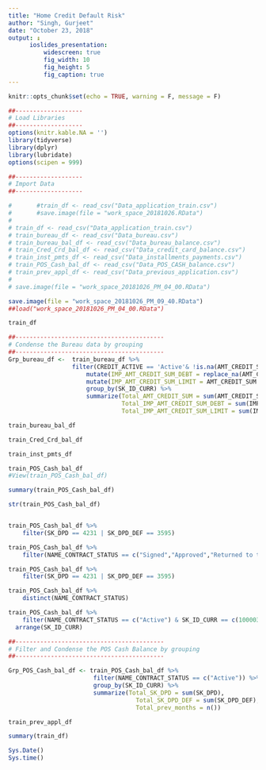```yaml
---
title: "Home Credit Default Risk"
author: "Singh, Gurjeet"
date: "October 23, 2018"
output: ↨
      ioslides_presentation:
          widescreen: true
          fig_width: 10
          fig_height: 5
          fig_caption: true
---
```


```r
knitr::opts_chunk$set(echo = TRUE, warning = F, message = F)

```


```r
##-------------------
# Load Libraries
##-------------------
options(knitr.kable.NA = '')
library(tidyverse)
library(dplyr)
library(lubridate)
options(scipen = 999)
```


```r
##-------------------
# Import Data
##-------------------

#       #train_df <- read_csv("Data_application_train.csv")
#       #save.image(file = "work_space_20181026.RData")
# 
# train_df <- read_csv("Data_application_train.csv")
# train_bureau_df <- read_csv("Data_bureau.csv")
# train_bureau_bal_df <- read_csv("Data_bureau_balance.csv")
# train_Cred_Crd_bal_df <- read_csv("Data_credit_card_balance.csv")
# train_inst_pmts_df <- read_csv("Data_installments_payments.csv")
# train_POS_Cash_bal_df <- read_csv("Data_POS_CASH_balance.csv")
# train_prev_appl_df <- read_csv("Data_previous_application.csv")
# 
# save.image(file = "work_space_20181026_PM_04_00.RData")


```

```r
save.image(file = "work_space_20181026_PM_09_40.RData")
##load("work_space_20181026_PM_04_00.RData")
```


```r
train_df
```

```r
##------------------------------------------
# Condense the Bureau data by grouping
##------------------------------------------
Grp_bureau_df <-  train_bureau_df %>% 
                  filter(CREDIT_ACTIVE == 'Active'& !is.na(AMT_CREDIT_SUM)) %>% 
                      mutate(IMP_AMT_CREDIT_SUM_DEBT = replace_na(AMT_CREDIT_SUM_DEBT,0)) %>% 
                      mutate(IMP_AMT_CREDIT_SUM_LIMIT = AMT_CREDIT_SUM - IMP_AMT_CREDIT_SUM_DEBT) %>% 
                      group_by(SK_ID_CURR) %>% 
                      summarize(Total_AMT_CREDIT_SUM = sum(AMT_CREDIT_SUM),
                                Total_IMP_AMT_CREDIT_SUM_DEBT = sum(IMP_AMT_CREDIT_SUM_DEBT),
                                Total_IMP_AMT_CREDIT_SUM_LIMIT = sum(IMP_AMT_CREDIT_SUM_LIMIT))
```



```r
train_bureau_bal_df
```


```r
train_Cred_Crd_bal_df
```


```r
train_inst_pmts_df
```


```r
train_POS_Cash_bal_df
#View(train_POS_Cash_bal_df)
```


```r
summary(train_POS_Cash_bal_df)
```

```r
str(train_POS_Cash_bal_df)


train_POS_Cash_bal_df %>% 
    filter(SK_DPD == 4231 | SK_DPD_DEF == 3595)

train_POS_Cash_bal_df %>% 
    filter(NAME_CONTRACT_STATUS == c("Signed","Approved","Returned to the store","Demand", "Canceled", "XNA", "Amortized debt"))

train_POS_Cash_bal_df %>% 
    filter(SK_DPD == 4231 | SK_DPD_DEF == 3595)

train_POS_Cash_bal_df %>% 
    distinct(NAME_CONTRACT_STATUS)

train_POS_Cash_bal_df %>% 
    filter(NAME_CONTRACT_STATUS == c("Active") & SK_ID_CURR == c(100003)) %>% 
  arrange(SK_ID_CURR)
```


```r
##------------------------------------------
# Filter and Condense the POS Cash Balance by grouping
##------------------------------------------

Grp_POS_Cash_bal_df <- train_POS_Cash_bal_df %>% 
                        filter(NAME_CONTRACT_STATUS == c("Active")) %>% 
                        group_by(SK_ID_CURR) %>% 
                        summarize(Total_SK_DPD = sum(SK_DPD),
                                    Total_SK_DPD_DEF = sum(SK_DPD_DEF),
                                    Total_prev_months = n())

```



```r
train_prev_appl_df
```


```r
summary(train_df)
```

```r
Sys.Date()
Sys.time()
```

